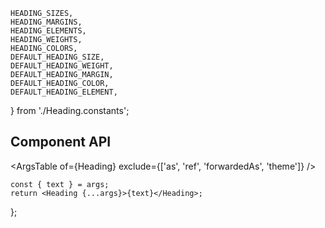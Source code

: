 
    HEADING_SIZES,
    HEADING_MARGINS,
    HEADING_ELEMENTS,
    HEADING_WEIGHTS,
    HEADING_COLORS,
    DEFAULT_HEADING_SIZE,
    DEFAULT_HEADING_WEIGHT,
    DEFAULT_HEADING_MARGIN,
    DEFAULT_HEADING_COLOR,
    DEFAULT_HEADING_ELEMENT,
} from './Heading.constants';

<Meta component={Heading} title="Components/Heading" />

<Title>Heading</Title>

## Component API

<ArgsTable of={Heading} exclude={['as', 'ref', 'forwardedAs', 'theme']} />

    const { text } = args;
    return <Heading {...args}>{text}</Heading>;
};

<Canvas hidden>
    <Story
        name="Default"
        args={{
            text: 'Lorem Ipsum Dolor',
            element: DEFAULT_HEADING_ELEMENT,
            size: DEFAULT_HEADING_SIZE,
            weight: DEFAULT_HEADING_WEIGHT,
            margin: DEFAULT_HEADING_MARGIN,
            color: DEFAULT_HEADING_COLOR,
        }}
        argTypes={{
            size: { control: { type: 'select', options: HEADING_SIZES } },
            element: { control: { type: 'select', options: HEADING_ELEMENTS } },
            weight: { control: { type: 'radio', options: HEADING_WEIGHTS } },
            margin: { control: { type: 'radio', options: HEADING_MARGINS } },
            color: { control: { type: 'radio', options: HEADING_COLORS } },
            className: { table: { disable: true } },
        }}
    >
        {Template.bind({})}
    </Story>
</Canvas>
